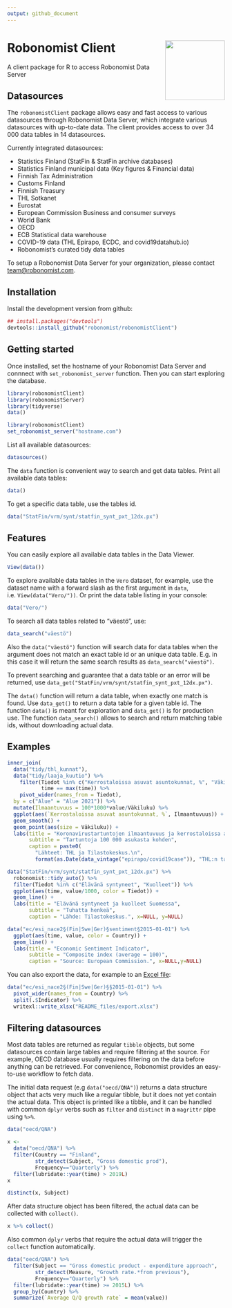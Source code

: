```yaml
---
output: github_document
---
```


# Robonomist Client <a href='https://robonomist.com'><img src='man/figures/logo.png' align="right" height="138.5" /></a>

A client package for R to access Robonomist Data Server

## Datasources

The `robonomistClient` package allows easy and fast access to various datasources through Robonomist Data Server, which integrate various datasources with up-to-date data. The client provides access to over 34 000 data tables in 14 datasources.

Currently integrated datasources:

* Statistics Finland (StatFin & StatFin archive databases)
* Statistics Finland municipal data (Key figures & Financial data)
* Finnish Tax Administration
* Customs Finland
* Finnish Treasury
* THL Sotkanet
* Eurostat
* European Commission Business and consumer surveys
* World Bank
* OECD
* ECB Statistical data warehouse
* COVID-19 data (THL Epirapo, ECDC, and covid19datahub.io)
* Robonomist's curated tidy data tables

To setup a Robonomist Data Server for your organization, please contact <team@robonomist.com>.

## Installation

Install the development version from github:

```r
## install.packages("devtools")
devtools::install_github("robonomist/robonomistClient")
```

## Getting started

Once installed, set the hostname of your Robonomist Data Server and connnect with `set_robonomist_server` function. Then you can start exploring the database. 

```r
library(robonomistClient)
library(robonomistServer)
library(tidyverse)
data()
```

```r
library(robonomistClient)
set_robonomist_server("hostname.com")
```

List all available datasources:
```r
datasources()
```

The `data` function is convenient way to search and get data tables. Print all available data tables:
```r
data()
```

To get a specific data table, use the tables id.
```r
data("StatFin/vrm/synt/statfin_synt_pxt_12dx.px")
```


## Features

You can easily explore all available data tables in the Data Viewer.
```r
View(data())
```

To explore available data tables in the `Vero` dataset, for example, use the dataset name with a forward slash as the first argument in `data`, i.e.  `View(data("Vero/"))`. Or print the data table listing in your console:
```r
data("Vero/")
```

To search all data tables related to "väestö", use:
```r
data_search("väestö")
```

Also the `data("väestö")` function will search data for data tables when the argument does not match an exact table id or an unique data table. E.g. in this case it will return the same search results as `data_search("väestö")`.

To prevent searching and guarantee that a data table or an error will be returned, use `data_get("StatFin/vrm/synt/statfin_synt_pxt_12dx.px")`.

The `data()` function will return a data table, when exactly one match is found. Use `data_get()` to return a data table for a given table id. The function `data()` is meant for exploration and `data_get()` is for production use. The function `data_search()` allows to search and return matching table ids, without downloading actual data.


## Examples

```r
inner_join(
  data("tidy/thl_kunnat"),
  data("tidy/laaja_kuutio") %>%
    filter(Tiedot %in% c("Kerrostaloissa asuvat asuntokunnat, %", "Väkiluku"),
           time == max(time)) %>%
    pivot_wider(names_from = Tiedot),
  by = c("Alue" = "Alue 2021")) %>%
  mutate(Ilmaantuvuus = 100*1000*value/Väkiluku) %>%
  ggplot(aes(`Kerrostaloissa asuvat asuntokunnat, %`, Ilmaantuvuus)) +
  geom_smooth() +
  geom_point(aes(size = Väkiluku)) +
  labs(title = "Koronavirustartuntojen ilmaantuvuus ja kerrostaloissa asuntokuntien osuus",
       subtitle = "Tartuntoja 100 000 asukasta kohden",
       caption = paste0(
         "Lähteet: THL ja Tilastokeskus.\n",
         format(as.Date(data_vintage("epirapo/covid19case")), "THL:n tartuntatiedot %-d. %Bta %Y.")))
```

```r
data("StatFin/vrm/synt/statfin_synt_pxt_12dx.px") %>%
  robonomist::tidy_auto() %>%
  filter(Tiedot %in% c("Elävänä syntyneet", "Kuolleet")) %>%
  ggplot(aes(time, value/1000, color = Tiedot)) +
  geom_line() +
  labs(title = "Elävänä syntyneet ja kuolleet Suomessa",
       subtitle = "Tuhatta henkeä",
       caption = "Lähde: Tilastokeskus.", x=NULL, y=NULL)

```

```r
data("ec/esi_nace2§(Fin|Swe|Ger)§sentiment§2015-01-01") %>%
  ggplot(aes(time, value, color = Country)) +
  geom_line() +
  labs(title = "Economic Sentiment Indicator",
       subtitle = "Composite index (average = 100)",
       caption = "Source: European Commission.", x=NULL,y=NULL)
```

You can also export the data, for example to an [Excel file](../../raw/main/README_files/export.xlsx):

```r
data("ec/esi_nace2§(Fin|Swe|Ger)§§2015-01-01") %>%
  pivot_wider(names_from = Country) %>%
  split(.$Indicator) %>%
  writexl::write_xlsx("README_files/export.xlsx")
```

## Filtering datasources 

Most data tables are returned as regular `tibble` objects, but some datasources contain large tables and require filtering at the source. For example, OECD database usually requires filtering on the data before anything can be retrieved. For convenience, Robonomist provides an easy-to-use workflow to fetch data.

The initial data request (e.g `data("oecd/QNA")`) returns a data structure object that acts very much like a regular tibble, but it does not yet contain the actual data. This object is printed like a tibble, and it can be handled with common `dplyr` verbs such as `filter` and `distinct` in a `magrittr` pipe using `%>%`.

```r
data("oecd/QNA")
```

```r
x <-
  data("oecd/QNA") %>%
  filter(Country == "Finland",
         str_detect(Subject, "Gross domestic prod"),
         Frequency=="Quarterly") %>%
  filter(lubridate::year(time) > 2019L)
x

distinct(x, Subject)

```

After data structure object has been filtered, the actual data can be collected with `collect()`.

```r
x %>% collect()
```

Also common `dplyr` verbs that require the actual data will trigger the `collect` function automatically.

```r
data("oecd/QNA") %>%
  filter(Subject == "Gross domestic product - expenditure approach",
         str_detect(Measure, "Growth rate.*from previous"),
         Frequency=="Quarterly") %>%
  filter(lubridate::year(time) >= 2015L) %>%
  group_by(Country) %>%
  summarize(`Average Q/Q growth rate` = mean(value))
```
